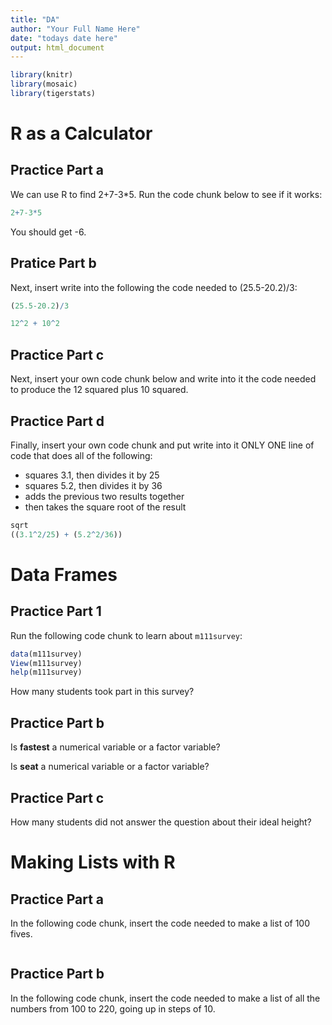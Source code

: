 ---
title: "DA"
author: "Your Full Name Here"
date: "todays date here"
output: html_document
---

```{r include=FALSE}
library(knitr)
library(mosaic)
library(tigerstats)
```

# R as a Calculator

## Practice Part a

We can use R to find 2+7-3*5.  Run the code chunk below to see if it works:

```{r}
2+7-3*5
```

You should get -6.

## Pratice Part b

Next, insert write into the following the code needed to (25.5-20.2)/3:

```{r}
(25.5-20.2)/3
```

```{r}
12^2 + 10^2
```

## Practice Part c

Next, insert your own code chunk below and write into it the code needed to produce the 12 squared plus 10 squared.




## Practice Part d

Finally, insert your own code chunk and put write into it ONLY ONE line of code that does all of the following:

* squares 3.1, then divides it by 25
* squares 5.2, then divides it by 36
* adds the previous two results together
* then takes the square root of the result

```{r}
sqrt
((3.1^2/25) + (5.2^2/36))
```


# Data Frames

## Practice Part 1

Run the following code chunk to learn about `m111survey`:

```{r eval=FALSE}
data(m111survey)
View(m111survey)
help(m111survey)
```

How many students took part in this survey?


## Practice Part b

Is **fastest** a numerical variable or a factor variable?


Is **seat** a numerical variable or a factor variable?


## Practice Part c

How many students did not answer the question about their ideal height?


# Making Lists with R

## Practice Part a

In the following code chunk, insert the code needed to make a list of 100 fives.

```{r}

```


## Practice Part b

In the following code chunk, insert the code needed to make a list of all the numbers from 100 to 220, going up in steps of 10.

```{r}

```

